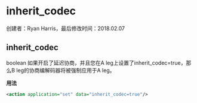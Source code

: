 # inherit_codec

创建者：Ryan Harris，最后修改时间：2018.02.07

## inherit_codec

boolean 如果开启了延迟协商，并且您在A leg上设置了inherit\_codec=true，那么B leg的协商编解码器将被强制应用于A leg。

**用法**

```xml
<action application="set" data="inherit_codec=true"/>
```